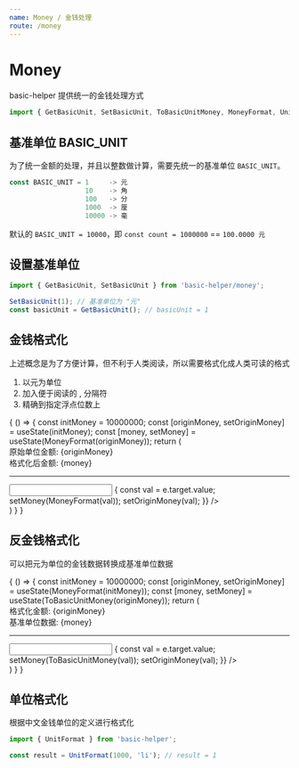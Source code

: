 ```yaml
---
name: Money / 金钱处理
route: /money
---
```



# Money

basic-helper 提供统一的金钱处理方式

```js
import { GetBasicUnit, SetBasicUnit, ToBasicUnitMoney, MoneyFormat, UnitFormat } from 'basic-helper/money';
```

## 基准单位 BASIC_UNIT

为了统一金额的处理，并且以整数做计算，需要先统一的基准单位 `BASIC_UNIT`。

```js
const BASIC_UNIT = 1     -> 元
                   10    -> 角
                   100   -> 分
                   1000  -> 厘
                   10000 -> 毫

```

默认的 `BASIC_UNIT = 10000`，即 `const count = 1000000` == `100.0000 元`

## 设置基准单位

```js
import { GetBasicUnit, SetBasicUnit } from 'basic-helper/money';

SetBasicUnit(1); // 基准单位为 "元"
const basicUnit = GetBasicUnit(); // basicUnit = 1
```

## 金钱格式化

上述概念是为了方便计算，但不利于人类阅读，所以需要格式化成人类可读的格式

1. 以元为单位
2. 加入便于阅读的 , 分隔符
3. 精确到指定浮点位数上

<Playground>
  {
    () => {
      const initMoney = 10000000;
      const [originMoney, setOriginMoney] = useState(initMoney);
      const [money, setMoney] = useState(MoneyFormat(originMoney));
      return (
        <div>
          <div>原始单位金额: {originMoney}</div>
          <div>格式化后金额: {money}</div>
          <hr />
          <input
            className="form-control"
            style={{width: 300}}
            defaultValue={originMoney}
            onChange={e => {
              const val = e.target.value;
              setMoney(MoneyFormat(val));
              setOriginMoney(val);
            }} />
        </div>
      )
    }
  }
</Playground>

## 反金钱格式化

可以把元为单位的金钱数据转换成基准单位数据

<Playground>
  {
    () => {
      const initMoney = 10000000;
      const [originMoney, setOriginMoney] = useState(MoneyFormat(initMoney));
      const [money, setMoney] = useState(ToBasicUnitMoney(originMoney));
      return (
        <div>
          <div>格式化金额: {originMoney}</div>
          <div>基准单位数据: {money}</div>
          <hr />
          <input
            className="form-control"
            style={{width: 300}}
            defaultValue={originMoney}
            onChange={e => {
              const val = e.target.value;
              setMoney(ToBasicUnitMoney(val));
              setOriginMoney(val);
            }} />
        </div>
      )
    }
  }
</Playground>

## 单位格式化

根据中文金钱单位的定义进行格式化

```js
import { UnitFormat } from 'basic-helper';

const result = UnitFormat(1000, 'li'); // result = 1
```